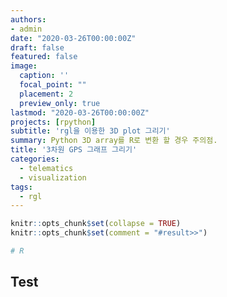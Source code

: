 ```yaml
---
authors:
- admin
date: "2020-03-26T00:00:00Z"
draft: false
featured: false
image:
  caption: ''
  focal_point: ""
  placement: 2
  preview_only: true
lastmod: "2020-03-26T00:00:00Z"
projects: [rpython]
subtitle: 'rgl을 이용한 3D plot 그리기'
summary: Python 3D array를 R로 변환 할 경우 주의점.
title: '3차원 GPS 그래프 그리기'
categories:
  - telematics
  - visualization
tags:
  - rgl
---
```


```r
knitr::opts_chunk$set(collapse = TRUE)
knitr::opts_chunk$set(comment = "#result>>")
```

```r
# R
```


## Test
